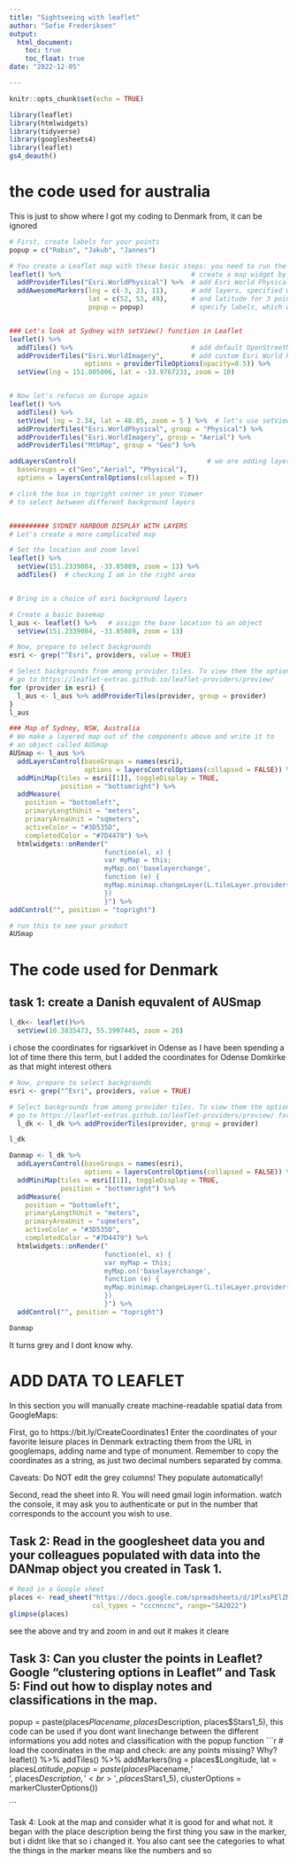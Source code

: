 ---
title: "Sightseeing with leaflet"
author: "Sofie Frederiksen"
output: 
  html_document:
    toc: true
    toc_float: true
date: "2022-12-05"

---

```{r setup, include=FALSE}
knitr::opts_chunk$set(echo = TRUE)
```

```{r installing the libraries, include=FALSE}
library(leaflet)
library(htmlwidgets)
library(tidyverse)
library(googlesheets4)
library(leaflet)
gs4_deauth()
```


# the code used for australia
This is just to show where I got my coding to Denmark from, it can be ignored
```{r}
# First, create labels for your points
popup = c("Robin", "Jakub", "Jannes")

# You create a Leaflet map with these basic steps: you need to run the whole chain of course
leaflet() %>%                                 # create a map widget by calling the library
  addProviderTiles("Esri.WorldPhysical") %>%  # add Esri World Physical map tiles
  addAwesomeMarkers(lng = c(-3, 23, 11),      # add layers, specified with longitude for 3 points
                    lat = c(52, 53, 49),      # and latitude for 3 points
                    popup = popup)            # specify labels, which will appear if you click on the point in the map


### Let's look at Sydney with setView() function in Leaflet
leaflet() %>%
  addTiles() %>%                              # add default OpenStreetMap map tiles
  addProviderTiles("Esri.WorldImagery",       # add custom Esri World Physical map tiles
                   options = providerTileOptions(opacity=0.5)) %>%     # make the Esri tile transparent
  setView(lng = 151.005006, lat = -33.9767231, zoom = 10)              # set the location of the map 


# Now let's refocus on Europe again
leaflet() %>% 
  addTiles() %>% 
  setView( lng = 2.34, lat = 48.85, zoom = 5 ) %>%  # let's use setView to navigate to our area
  addProviderTiles("Esri.WorldPhysical", group = "Physical") %>% 
  addProviderTiles("Esri.WorldImagery", group = "Aerial") %>% 
  addProviderTiles("MtbMap", group = "Geo") %>% 

addLayersControl(                                 # we are adding layers control to the maps
  baseGroups = c("Geo","Aerial", "Physical"),
  options = layersControlOptions(collapsed = T))

# click the box in topright corner in your Viewer 
# to select between different background layers


########## SYDNEY HARBOUR DISPLAY WITH LAYERS
# Let's create a more complicated map 

# Set the location and zoom level
leaflet() %>% 
  setView(151.2339084, -33.85089, zoom = 13) %>%
  addTiles()  # checking I am in the right area


# Bring in a choice of esri background layers  

# Create a basic basemap
l_aus <- leaflet() %>%   # assign the base location to an object
  setView(151.2339084, -33.85089, zoom = 13)

# Now, prepare to select backgrounds
esri <- grep("^Esri", providers, value = TRUE)

# Select backgrounds from among provider tiles. To view them the options, 
# go to https://leaflet-extras.github.io/leaflet-providers/preview/
for (provider in esri) {
  l_aus <- l_aus %>% addProviderTiles(provider, group = provider)
}
l_aus

### Map of Sydney, NSW, Australia
# We make a layered map out of the components above and write it to 
# an object called AUSmap
AUSmap <- l_aus %>%
  addLayersControl(baseGroups = names(esri),
                   options = layersControlOptions(collapsed = FALSE)) %>%
  addMiniMap(tiles = esri[[1]], toggleDisplay = TRUE,
             position = "bottomright") %>%
  addMeasure(
    position = "bottomleft",
    primaryLengthUnit = "meters",
    primaryAreaUnit = "sqmeters",
    activeColor = "#3D535D",
    completedColor = "#7D4479") %>% 
  htmlwidgets::onRender("
                        function(el, x) {
                        var myMap = this;
                        myMap.on('baselayerchange',
                        function (e) {
                        myMap.minimap.changeLayer(L.tileLayer.provider(e.name));
                        })
                        }") %>% 
addControl("", position = "topright")

# run this to see your product
AUSmap
```
# The code used for Denmark
## task 1: create a Danish equvalent of AUSmap
```{r my coordinates Create a Danish equivalent of AUSmap with esri layers,}

l_dk<- leaflet()%>%
  setView(10.3835473, 55.3997445, zoom = 20)

```
i chose the coordinates for rigsarkivet in Odense as I have been spending a lot of time there this term, but I added the coordinates for Odense Domkirke as that might interest others

```{r select the backgrounds}
# Now, prepare to select backgrounds
esri <- grep("^Esri", providers, value = TRUE)

# Select backgrounds from among provider tiles. To view them the options, 
# go to https://leaflet-extras.github.io/leaflet-providers/preview/ for (provider in esri) {
  l_dk <- l_dk %>% addProviderTiles(provider, group = provider)

l_dk
```


```{r create Danmap}
Danmap <- l_dk %>%
  addLayersControl(baseGroups = names(esri),
                   options = layersControlOptions(collapsed = FALSE)) %>%
  addMiniMap(tiles = esri[[1]], toggleDisplay = TRUE,
             position = "bottomright") %>%
  addMeasure(
    position = "bottomleft",
    primaryLengthUnit = "meters",
    primaryAreaUnit = "sqmeters",
    activeColor = "#3D535D",
    completedColor = "#7D4479") %>% 
  htmlwidgets::onRender("
                        function(el, x) {
                        var myMap = this;
                        myMap.on('baselayerchange',
                        function (e) {
                        myMap.minimap.changeLayer(L.tileLayer.provider(e.name));
                        })
                        }") %>% 
  addControl("", position = "topright")

Danmap
```
It turns grey and I dont know why.



# ADD DATA TO LEAFLET

In this section you will manually create machine-readable spatial data from GoogleMaps: 

First, go to https://bit.ly/CreateCoordinates1
Enter the coordinates of your favorite leisure places in Denmark extracting them from the URL in googlemaps, adding name and type of monument.
Remember to copy the coordinates as a string, as just two decimal numbers separated by comma. 

Caveats: Do NOT edit the grey columns! They populate automatically!

Second, read the sheet into R. You will need gmail login information. 
watch the console, it may ask you to authenticate or put in the number 
that corresponds to the account you wish to use.

## Task 2: Read in the googlesheet data you and your colleagues populated with data into the DANmap object you created in Task 1.

```{r google sheets}
# Read in a Google sheet
places <- read_sheet("https://docs.google.com/spreadsheets/d/1PlxsPElZML8LZKyXbqdAYeQCDIvDps2McZx1cTVWSzI/edit#gid=124710918",
                     col_types = "cccnncnc", range="SA2022")
glimpse(places)
```
see the above and try and zoom in and out it makes it cleare

## Task 3: Can you cluster the points in Leaflet? Google "clustering options in Leaflet" and Task 5: Find out how to display notes and classifications in the map.

popup = paste(places$Placename, places$Description, places$Stars1_5), this code can be used if you dont want linechange between the different informations
you add notes and classification with the popup function 
```{r clustering}
# load the coordinates in the map and check: are any points missing? Why?
leaflet() %>% 
  addTiles() %>% 
  addMarkers(lng = places$Longitude, 
             lat = places$Latitude,
             popup = paste(places$Placename,'<br>', places$Description,'<br>', places$Stars1_5),
             clusterOptions = markerClusterOptions())

```


Task 4: Look at the map and consider what it is good for and what not.
it began with the place description being the first thing you saw in the marker, but i didnt like that so i changed it. You also cant see the categories to what the things in the marker means like the numbers and so 


